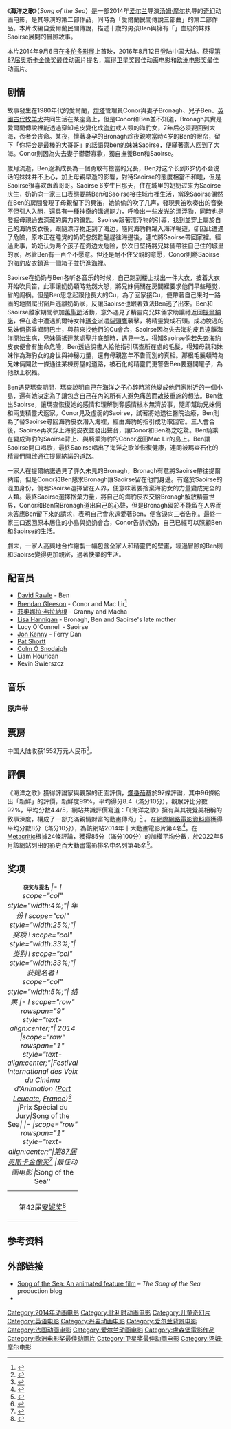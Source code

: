 {{noteTA
|G1=Show
|G2=Movie
|1=zh-tw:海洋幻想曲;zh-cn:海洋之歌;
}}
{{Infobox film
| name = 海洋之歌<br>Song of the Sea
| image = Song of the Sea (2014 film) poster.jpg
| director = [[Tomm_Moore|Tomm Moore]]
| producer = Paul Young<br />Claus Toksvig Kjaer
| writer = Will Collins
| story = Tomm Moore
| starring = [[David_Rawle|David Rawle]]<br />[[Brendan_Gleeson|Brendan Gleeson]]<br />[[菲奧娜拉·弗拉納根|菲奧娜拉·弗拉納根]]<br />[[Lisa_Hannigan|Lisa Hannigan]]<br />Lucy O'Connell<br />[[Jon_Kenny|Jon Kenny]]<br />[[Pat_Shortt|Pat Shortt]]<br />[[Colm_Ó_Snodaigh|Colm Ó Snodaigh]]<br />Liam Hourican<br />Kevin Swierszcz
| music = [[Bruno_Coulais|Bruno Coulais]]<br />[[Kíla|Kíla]]
| editing = Darragh Byrne
| studio = [[Cartoon_Saloon|Cartoon Saloon]]<ref name=Variety>{{cite web|last=Debruge|first=Peter|date=21 September 2014|title=Film Review: ‘Song of the Sea’|url=http://variety.com/2014/film/reviews/film-review-song-of-the-sea-1201310423/|publisher=[[Variety_(magazine)|Variety]]|accessdate=14 December 2014|archive-date=2014-12-27|archive-url=https://web.archive.org/web/20141227045909/http://variety.com/2014/film/reviews/film-review-song-of-the-sea-1201310423/|dead-url=no}}</ref>
| distributor = [[StudioCanal|StudioCanal]] <small>(英国 & 爱尔兰)</small><br />Haut et Court <small>(法国)</small>
| released = {{Film date|2014|9|6|[[多伦多影展|TIFF]]|2014|12|10|法国/比利时/卢森堡|2015|2|26|丹麦|2016|8|12|中国大陆}}
| runtime = 94 分钟
| country = 爱尔兰<br />卢森堡<br />比利时<br />法国<br />丹麦
| language = 英语
| budget = 750万美元
| gross = 930万美元
}}

《'''海洋之歌'''》（''Song of the Sea''）是一部2014年[[爱尔兰|爱尔兰]]导演[[汤姆·摩尔|汤姆·摩尔]]执导的[[奇幻|奇幻]]动画电影，是其导演的第二部作品，同時為「愛爾蘭民間傳說三部曲」的第二部作品。本片改編自愛爾蘭民間傳說，描述十歲的男孩Ben與擁有「{{link-en|海豹女|Selkie}}」血統的妹妹Saoirse展開的冒險故事。

本片2014年9月6日在[[多伦多影展|多伦多影展]]上首映，2016年8月12日登陆中国大陆。获得[[第87届奥斯卡金像奖|第87届奥斯卡金像奖]]最佳动画片提名，赢得[[卫星奖|卫星奖]]最佳动画电影和[[欧洲电影奖|欧洲电影奖]]最佳动画片。

==剧情==
故事發生在1980年代的愛爾蘭，[[燈塔|燈塔]]管理員Conor與妻子Bronagh、兒子Ben、[[英國古代牧羊犬|英國古代牧羊犬]]共同生活在某座島上，但是Conor和Ben並不知道，Bronagh其實是愛爾蘭傳說裡能透過穿卸毛皮變化成[[海豹|海豹]]或人類的海豹女，7年后必须要回到大海，否者会丧命。某夜，懷著身孕的Bronagh趁夜親吻當時4岁的Ben的眼帘，留下「你将会是最棒的大哥哥」的話語與ben的妹妹Saoirse，便瞞著家人回到了大海。Conor則因為失去妻子鬱鬱寡歡，獨自撫養Ben和Saoirse。

歲月流逝，Ben逐漸成長為一個勇敢有擔當的兄長，Ben对这个长到6岁仍不会说话的妹妹并不上心，加上母親早逝的影響，對待Saoirse的態度相當不和睦，但是Saoirse很喜欢跟着哥哥。Saoirse 6岁生日那天，住在城里的奶奶过来为Saoirse庆生，奶奶向一家三口表態要將Ben和Saoirse接往城市裡生活，當晚Saoirse偶然在Ben的房間發現了母親留下的貝笛，她偷偷的吹了几声，發現貝笛吹奏出的音樂不但引人入勝，還具有一種神奇的溝通能力，呼喚出一些发光的漂浮物，同時也是發掘母親過去深藏的魔力的鑰匙。Saoirse跟著漂浮物的引導，找到並穿上屬於自己的海豹皮衣後，跟隨漂浮物走到了海边，隨同海豹群躍入海洋暢遊，卻因此遭遇了危險，原本正在睡覺的奶奶忽然甦醒趕往海邊後，連忙將Saoirse帶回家裡。經過此事，奶奶认为两个孩子在海边太危险，於次日堅持將兄妹倆帶往自己住的城里的家，尽管Ben有一百个不愿意。但还是耐不住父親的意愿，Conor則將Saoirse的海豹皮衣鎖進一個箱子並扔進海裡。

Saoirse在奶奶与Ben各听各音乐的时候，自己跑到楼上找出一件大衣，披着大衣开始吹貝笛，此事讓奶奶頓時勃然大怒，將兄妹倆關在房間裡要求他們早些睡觉，省的闯祸。但是Ben思念起跟他長大的Cu，為了回家接Cu，便帶著自己来时一路画的地图爬出窗戶逃離奶奶家，反讓Saoirse也跟著效法Ben逃了出來。Ben和Saoirse離家期間參加[[萬聖節|萬聖節]]活動，意外遇見了精靈向兄妹倆求助讓祂返回[[提爾納諾|提爾納諾]]，但在途中遭遇凱爾特女神[[瑪查|瑪查]]派遣[[貓頭鷹|貓頭鷹]]襲擊，將精靈變成石頭。成功脫逃的兄妹倆搭乘鄉間巴士，與前來找他們的Cu會合，Saoirse因為失去海豹皮且遠離海洋開始生病，兄妹倆抵達某處聖井底部時，遇見一名{{link-en|說書人|Seanchaí}}，得知Saoirse倘若失去海豹皮衣便會有生命危險，Ben透過說書人給他指引瑪查所在處的毛髮，得知母親和妹妹作為海豹女的身世與神秘力量，還有母親當年不告而別的真相。那根毛髮頓時為兄妹倆開啟一條通往某棟房屋的道路，被石化的精靈們更警告Ben要避開罐子，為他獻上祝福。

Ben遇見瑪查期間，瑪查說明自己在海洋之子{{link-en|mac Lir|Manannán mac Lir}}心碎時將他變成他們家附近的一個小島，還有她決定為了讓包含自己在內的所有人避免痛苦而故技重施的想法。Ben救出Saoirse，讓瑪查恢復她的感情和理解剝奪感情根本無濟於事，隨即幫助兄妹倆和兩隻精靈犬返家。Conor見及虛弱的Saoirse，試著將她送往醫院治療，Ben則為了替Saoirse尋回海豹皮衣潛入海裡，經由海豹的指引成功取回它。三人會合後，Saoirse再次穿上海豹皮衣並發出聲音，讓Conor和Ben為之吃驚。Ben騎乘在變成海豹的Saoirse背上、與騎乘海豹的Conor返回Mac Lir的島上。Ben讓Saoirse開口唱歌，最終Saoirse唱出了海洋之歌並恢復健康，連同被瑪查石化的精靈們開啟通往提爾納諾的道路。

一家人在提爾納諾遇見了許久未見的Bronagh，Bronagh有意將Saoirse帶往提爾納諾，但是Conor和Ben懇求Bronagh讓Saoirse留在他們身邊。有鑑於Saoirse的混血身份，倘若Saoirse選擇留在人界，便意味著要捨棄海豹女的力量變成完全的人類。最終Saoirse選擇捨棄力量，將自己的海豹皮衣交給Bronagh解放精靈世界，Conor和Ben向Bronagh道出自己的心聲，但是Bronagh礙於不能留在人界而未答應Ben留下來的請求，表明自己會永遠愛著Ben，便含淚向三者告別。最終一家三口返回原本居住的小島與奶奶會合，Conor告訴奶奶，自己已經可以照顧Ben和Saoirse的生活。

劇末，一家人高興地合作繪製一幅包含全家人和精靈們的壁畫，經過冒險的Ben則和Saoirse變得更加親密，過著快樂的生活。

==配音员==
* [[David_Rawle|David Rawle]] - Ben
* [[Brendan_Gleeson|Brendan Gleeson]] - Conor and Mac Lir<ref name=REHaunting>{{cite web|last1=Monji|first1=Jana|title=AFI FEST 2014: HAUNTING STORIES FROM ABROAD|url=http://www.rogerebert.com/far-flung-correspondents/afi-fest-2014-haunting-stories-from-abroad|publisher=Roger Ebert|accessdate=27 November 2014|date=20 November 2014|archive-date=2015-01-04|archive-url=https://web.archive.org/web/20150104211932/http://www.rogerebert.com/far-flung-correspondents/afi-fest-2014-haunting-stories-from-abroad|dead-url=no}}</ref>
* [[菲奧娜拉·弗拉納根|菲奧娜拉·弗拉納根]] - Granny and Macha
* [[Lisa_Hannigan|Lisa Hannigan]] - Bronagh, Ben and Saoirse's late mother
* Lucy O'Connell - Saoirse
* [[Jon_Kenny|Jon Kenny]] - Ferry Dan
* [[Pat_Shortt|Pat Shortt]]
* [[Colm_Ó_Snodaigh|Colm Ó Snodaigh]]
* Liam Hourican
* Kevin Swierszcz

== 音乐 ==

=== 原声带 ===
{{Track listing
| total_length = 54:17
| headline     = ''Song of the Sea'' (Original Motion Picture Soundtrack)<ref>{{cite web|url=https://itunes.apple.com/album/song-sea-original-motion-picture/id945575812?v0=9988&ign-mpt=uo%3D1|title=Song of the Sea (Original Motion Picture Soundtrack) by Various Artists|publisher=iTunes Store|accessdate=10 December 2014}}</ref>
| extra_column = Performer(s)
| title1       = Song Of The Sea
| extra1       = [[Lisa_Hannigan|Lisa Hannigan]]
| length1      = 2:42
| title2       = The Mother's Portrait
| extra2       = [[Bruno_Coulais|Bruno Coulais]] & [[Kíla|Kíla]]
| length2      = 2:27
| title3       = The Sea Scene
| extra3       = Bruno Coulais & Kíla
| length3      = 2:42
| title4       = The Song
| extra4       = Lisa Hannigan & Lucy O' Connell
| length4      = 5:17
| title5       = The Key In The Sea
| extra5       = Bruno Coulais & Kíla
| length5      = 0:59
| title6       = The Derry Tune
| extra6       = Kíla
| length6      = 1:58
| title7       = In The Streets
| extra7       = Bruno Coulais & Kíla
| length7      = 1:05
| title8       = Dance With The Fish
| extra8       = Bruno Coulais & Kíla
| length8      = 2:07
| title9       = The Seals
| extra9       = Bruno Coulais & Kíla
| length9      = 0:45
| title10      = Something Is Wrong
| extra10      = Lisa Hannigan
| length10     = 2:04
| title11      = Run
| extra11      = Bruno Coulais & Kíla
| length11     = 2:32
| title12      = Head Credits
| extra12      = Lisa Hannigan
| length12     = 1:45
| title13      = Get Away
| extra13      = Bruno Coulais & Kíla
| length13     = 1:18
| title14      = Help
| extra14      = Bruno Coulais & Kíla
| length14     = 2:33
| title15      = Sadness
| extra15      = Bruno Coulais & Kíla
| length15     = 1:07
| title16      = Molly
| extra16      = Slim Pezin & Kíla
| length16     = 1:06
| title17      = I Hate You
| extra17      = Bruno Coulais & Kíla
| length17     = 1:33
| title18      = Who Are You
| extra18      = Bruno Coulais & Kíla
| length18     = 1:20
| title19      = The Storm
| extra19      = Bruno Coulais & Kíla
| length19     = 1:56
| title20      = Katy's Tune
| extra20      = Kíla
| length20     = 3:31
| title21      = In The Bus
| extra21      = Lisa Hannigan
| length21     = 0:45
| title22      = The Thread
| extra22      = Lisa Hannigan
| length22     = 2:25
| title23      = Amhrán Na Farraige
| extra23      = Lisa Hannigan
| length23     = 2:45
| title24      = Song Of The Sea (Lullaby)
| extra24      = [[Nolwenn_Leroy|Nolwenn Leroy]]
| length24     = 3:47
| title25      = La chanson de la mer (berceuse)
| extra25      = Nolwenn Leroy
| length25     = 3:48
}}
{{tracklist 
| headline     = 法国版本<ref>{{cite web|url=https://itunes.apple.com/fr/album/le-chant-de-la-mer/id942432538?i=942432539&ign-mpt=uo%3D4|title=Le chant de la mer (Original Motion Picture Soundtrack) par multi-interprètes|publisher=iTunes Store|accessdate=10 December 2014|archive-date=2016-03-07|archive-url=https://web.archive.org/web/20160307093742/https://itunes.apple.com/fr/album/le-chant-de-la-mer/id942432538?i=942432539&ign-mpt=uo%3D4|dead-url=no}}</ref>
| extra_column = Performer(s)
| collapsed    = yes
| title1       = Le chant de la mer
| extra1       = [[Nolwenn_Leroy|Nolwenn Leroy]]
| length1      = 2:42
| title2       = The Mother's Portrait
| extra2       = [[Bruno_Coulais|Bruno Coulais]] & [[Kíla|Kíla]]
| length2      = 2:27
| title3       = The Sea Scene
| extra3       = Bruno Coulais & Kíla
| length3      = 2:42
| title4       = The Song
| extra4       = [[Lisa_Hannigan|Lisa Hannigan]] & Lucy O' Connell
| length4      = 5:17
| title5       = The Key In The Sea
| extra5       = Kíla
| length5      = 0:59
| title6       = The Derry Tune
| extra6       = Kíla
| length6      = 1:58
| title7       = In The Streets
| extra7       = Bruno Coulais & Kíla
| length7      = 1:05
| title8       = Dance With The Fish
| extra8       = Bruno Coulais & Kíla
| length8      = 2:07
| title9       = The Seals
| extra9       = Bruno Coulais & Kíla
| length9      = 0:45
| title10      = Something Is Wrong
| extra10      = Nolwenn Leroy
| length10     = 2:04
| title11      = Run
| extra11      = Bruno Coulais & Kíla
| length11     = 2:32
| title12      = Head Credits
| extra12      = Nolwenn Leroy
| length12     = 1:45
| title13      = Get Away
| extra13      = Bruno Coulais & Kíla
| length13     = 1:18
| title14      = Help
| extra14      = Bruno Coulais & Kíla
| length14     = 2:33
| title15      = Sadness
| extra15      = Bruno Coulais & Kíla
| length15     = 1:07
| title16      = Molly
| extra16      = Slim Pezin & Kíla
| length16     = 1:06
| title17      = I Hate You
| extra17      = Bruno Coulais & Kíla
| length17     = 1:33
| title18      = Who Are You
| extra18      = Bruno Coulais & Kíla
| length18     = 1:20
| title19      = The Storm
| extra19      = Bruno Coulais & Kíla
| length19     = 1:56
| title20      = Katy's Tune
| extra20      = Kíla
| length20     = 3:31
| title21      = In The Bus
| extra21      = Nolwenn Leroy
| length21     = 0:45
| title22      = The Thread
| extra22      = Nolwenn Leroy
| length22     = 2:25
| title23      = Amhrán Na Farraige
| extra23      = Lisa Hannigan
| length23     = 2:45
| title24      = La chanson de la mer (berceuse)
| extra24      = Nolwenn Leroy
| length24     = 3:47
| title25      = Song Of The Sea (Lullaby)
| extra25      = Nolwenn Leroy
| length25     = 3:48
}}

== 票房 ==
中国大陆收获1552万元人民币<ref>{{Cite web |url=http://www.cbooo.cn/m/638100 |title=海洋之歌（2016） |accessdate=2017-03-08 |archive-date=2016-11-04 |archive-url=https://web.archive.org/web/20161104032047/http://www.cbooo.cn/m/638100 |dead-url=no }}</ref>。

== 評價 ==
《海洋之歌》獲得評論家與觀眾的正面評價，[[爛番茄|爛番茄]]基於97條評論，其中96條給出「新鮮」的評價，新鮮度99%，平均得分8.4（滿分10分），觀眾評比分數92%，平均分數4.4/5，網站共識評價寫道：「《海洋之歌》擁有與其視覺美相稱的敘事深度，構成了一部充滿親情財富的動畫傳奇」<ref>{{cite web|url=https://www.rottentomatoes.com/m/song_of_the_sea_2014/|title=Song of the Sea (2014)|website=[[Rotten_Tomatoes|Rotten Tomatoes]]|publisher=[[Fandango_(company)|Fandango Media]]|access-date=2022-05-15}}</ref> 。在[[網際網路電影資料庫|網際網路電影資料庫]]獲得平均分數8分（滿分10分），為該網站2014年十大動畫電影片第4名<ref>{{cite web|url=https://www.imdb.com/list/ls072524661/|script-title=en:Top 10 Animated Movies 2014|website=[[IMDb|IMDb]]|accessdate=2022-05-14|archive-date=2022-05-14|archive-url=https://www.imdb.com/list/ls072524661/|dead-url=no}}</ref>。在[[Metacritic|Metacritic]]根據24條評論，獲得85分（滿分100分）的加權平均分數，於2022年5月該網站列出的影史百大動畫電影排名中名列第45名<ref>{{cite web|title=Top Animation Movies|url=https://www.metacritic.com/browse/movies/genre/metascore/animation?view=condensed|accessdate=2022-05-14|author=|date=|format=|publisher=|language=en|website=[[Metacritic|Metacritic]]|archive-date=2022-05-14|archive-url=https://www.metacritic.com/browse/movies/genre/metascore/animation?view=condensed|dead-url=no}}</ref>。

==奖项==
{| class="wikitable plainrowheaders"
|+ <span style="font-size: 9pt">'''获奖与提名'''''</span>
|-
! scope="col" style="width:4%;"| 年份
! scope="col" style="width:25%;"| 奖项
! scope="col" style="width:33%;"| 类别
! scope="col" style="width:33%;"| 获提名者
! scope="col" style="width:5%;"| 结果
|-
! scope="row" rowspan="9" style="text-align:center;"| 2014
|scope="row" rowspan="1" style="text-align:center;"|Festival International des Voix du Cinéma d'Animation ([[Port_Leucate|Port Leucate]], [[France|France]])<ref>{{cite web|url=http://www.voixdetoiles.com/index.html|title=''un Prix spécial du Jury a été attribué au Chant de la mer de Tomm Moore''|last=|first=|date=27 October 2014|work=voixdetoiles.com|pages=|accessdate=27 October 2014|deadurl=yes|archiveurl=https://web.archive.org/web/20141027122148/http://www.voixdetoiles.com/index.html|archivedate=2014年10月27日}}</ref>
|''Prix Spécial du Jury'' 
|''Song of the Sea''
|{{won}}
|-
|scope="row" rowspan="1" style="text-align:center;"|[[第87届奥斯卡金像奖|第87届奥斯卡金像奖]]<ref>{{cite web|url=http://www.telegraph.co.uk/culture/film/oscars/11345523/Oscar-nominations.html|title=''Oscars 2015: nominations in full''|last=|first=|date=15 January 2015|accessdate=15 January 2015|archive-date=2017-10-03|archive-url=https://web.archive.org/web/20171003030716/http://www.telegraph.co.uk/culture/film/oscars/11345523/Oscar-nominations.html|dead-url=no}}</ref>
|最佳动画电影
|''Song of the Sea''
|{{Nom}}
|-
| scope="row" rowspan="7" style="text-align:center;"| 第42届[[安妮奖|安妮奖]]<ref>{{cite web|url=http://annieawards.org/nominees/|title=42nd Annual Annie Award Nominees|accessdate=December 1, 2014|archive-date=2014-10-06|archive-url=https://web.archive.org/web/20141006151210/http://annieawards.org/nominees/|dead-url=no}}</ref>
|最佳动画电影
|[[Tomm_Moore|Tomm Moore]], [[Paul_Young|Paul Young]]
|{{Nom}}
|-
|最佳角色设计
|[[Tomm_Moore|Tomm Moore]], Marie Thorhauge, Sandra Anderson, Rosa Ballester Cabo
|{{Nom}}
|-
|最佳导演
|[[Tomm_Moore|Tomm Moore]]
|{{Nom}}
|-
|最佳音乐
|[[Bruno_Coulais|Bruno Coulais]] & [[Kíla|Kíla]]
|{{Nom}}
|-
|最佳艺术指导
|Adrien Merigeau
|{{Nom}}
|-
|最佳编剧
|Will Collins
|{{Nom}}
|-
|最佳剪辑
|Darragh Byrne
|{{Nom}}
|}

==参考资料==
{{Reflist}}

==外部链接==
* [http://songoftheseamovie.blogspot.com/ Song of the Sea: An animated feature film] {{Wayback|url=http://songoftheseamovie.blogspot.com/ |date=20141226110237 }} – ''The Song of the Sea'' production blog
* {{IMDb title|1865505|Song of the Sea}}

{{Cartoon Saloon}}
{{歐洲電影獎最佳動畫}}
{{衛星獎最佳動畫或混合媒體}}
{{DEFAULTSORT:Song of the Sea}}
[[Category:2014年动画电影|Category:2014年动画电影]]
[[Category:比利时动画电影|Category:比利时动画电影]]
[[Category:儿童奇幻片|Category:儿童奇幻片]]
[[Category:英语电影|Category:英语电影]]
[[Category:丹麦动画电影|Category:丹麦动画电影]]
[[Category:爱尔兰背景电影|Category:爱尔兰背景电影]]
[[Category:法国动画电影|Category:法国动画电影]]
[[Category:爱尔兰动画电影|Category:爱尔兰动画电影]]
[[Category:盧森堡電影作品|Category:盧森堡電影作品]]
[[Category:欧洲电影奖最佳动画片|Category:欧洲电影奖最佳动画片]]
[[Category:卫星奖最佳动画电影|Category:卫星奖最佳动画电影]]
[[Category:汤姆·摩尔电影|Category:汤姆·摩尔电影]]
